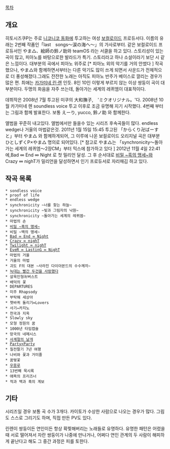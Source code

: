[[목차]]

== 개요 ==
히토시즈쿠P는 주로 [[니코니코 동화]]에 투고하는 여성 [[보컬로이드]] 프로듀서다. 이름의 유래는 2번째 작품인「last　songs～涙の海へ～」의 가사로부터. 같은 보컬로이드 프로듀서인 やま△、絵師の鈴ノ助와 teamOS 라는 서클을 하고 있다. 스토리성이 있는 곡이 많고, 피아노를 바탕으로한 발라드가 특기. 스토리라고 하나 소설이라기 보단 시 같은 느낌이다. 대부분의 곡에서 피아노 위주로 [* 피아노 외의 악기를 거의 안썼다 ] 작곡했으나, やま△와 함께하면서부터는 다른 악기도 많이 쓰게 되면서 사운드가 전체적으로 더 풍성해졌다.그래도 잔잔한 노래는 아직도 피아노 반주가 베이스로 깔리는 경우가 많은 편. 최애는 [[카가미네 린·렌]] 인듯. 8인 10인 이렇게 부르지 않는 이상 쌍둥이 곡이 대부분이다. 두명의 화음을 자주 쓰는데, 돌아가는 세계의 레퀴엠이 대표적이다.

데뷔작은 2008년 7월 투고된 미쿠의 大和撫子,　'ミクオリジナル。'다. 2008년 10월 카가미네 렌 soundless voice 투고 이후로 조금 유명해 지기 시작했다. 4번째 부터는 그림과 함께 발표한다. 보통 えーり, yucco, 鈴ノ助 와 함께한다.

앨범을 꾸준히 내고있다. 앨범에서만 들을수 있는 시리즈 후속곡들이 많다. endless wedge나 거울의 마법같은것. 2011년 1월 15일 15:45 투고된 「からくり卍ばーすと」부터 やま△ 와 함께하게되어, 그 이루에 나온 보컬로이드 오리지널 곡은 대부분 ひとしずくP×やま△ 명의로 되어있다. [*  참고로 やま△는 「synchronicity〜돌아가는 세계의 레퀴엠〜2장CM」부터 믹스에 참가하고 있다 ] 2012년 11월 4일 22:41 에,Bad ∞ End ∞ Night 로 첫 밀리언 달성. 그 후 순서대로 [[비밀 ~흑의 맹세~]]와 Crazy ∞ nighT가 밀리언을 달성하면서 인기 프로듀서로 자리매김 하고 있다.

== 작곡 목록 ==
 * sondless voice
 * proof of life
 * endless wedge
 * synchronicity ~너를 찾는 하늘~
 * synchronicity ~빛과 그림자의 낙원~
 * synchronicity ~돌아가는 세계의 레퀴엠~
 * 마법의 손
 * [[비밀 ~흑의 맹세~]]
 * 비밀 ~백의 맹세~
 * [[Bad ∞ End ∞ Night]]
 * [[Crazy ∞ nighT]]
 * [[Twilight ∞ nighT]]
 * [[EveR ∞ LastinG ∞ NighT]]
 * 마법의 거울
 * 거울의 마법
 * 괴도 F의 대본 ~사라진 다이아몬드의 수수께끼~
 * [[늑대는 빨간 두건을 사랑했다]]
 * 살육인형卍버스트
 * 배덕의 꽃
 * DEPARTURES
 * 미주 Rhapsody
 * 부탁해 세상아
 * 쳇바퀴 돌리기∞Lovers
 * 사기⇔카지노
 * 천국과 지옥
 * Slowly sky
 * 모형 정원의 꿈
 * 1000년 타임캡슐
 * 망국의 네메시스
 * [[사계절의 날개]]
 * [[Party×Party]]
 * 칠전팔기 7년 여행
 * 나비와 꽃과 거미줄
 * 꿈벚꽃
 * [[우몽루]]
 * 13번째 묵시록
 * 애욕의 프리즈너
 * 적과 백과 흑의 계보

== 기타 ==
시리즈일 경우 보통 곡 수가 3개다. 카이토가 수상한 사람으로 나오는 경우가 많다. 그림도 스스로 그리기도 하며, 직접 만든 PV도 있다.

린렌이 쌍둥이든 연인이든 항상 확찢해버리는 노래들로 유명하다. 유명한 패턴은 어렸을 때 서로 떨어져서 자란 쌍둥이가 나중에 만나거나, 어쩌다 연인 관계의 두 사람이 해피하게 끝난다고 해도 그 중간 과정은 피를 토한다.

